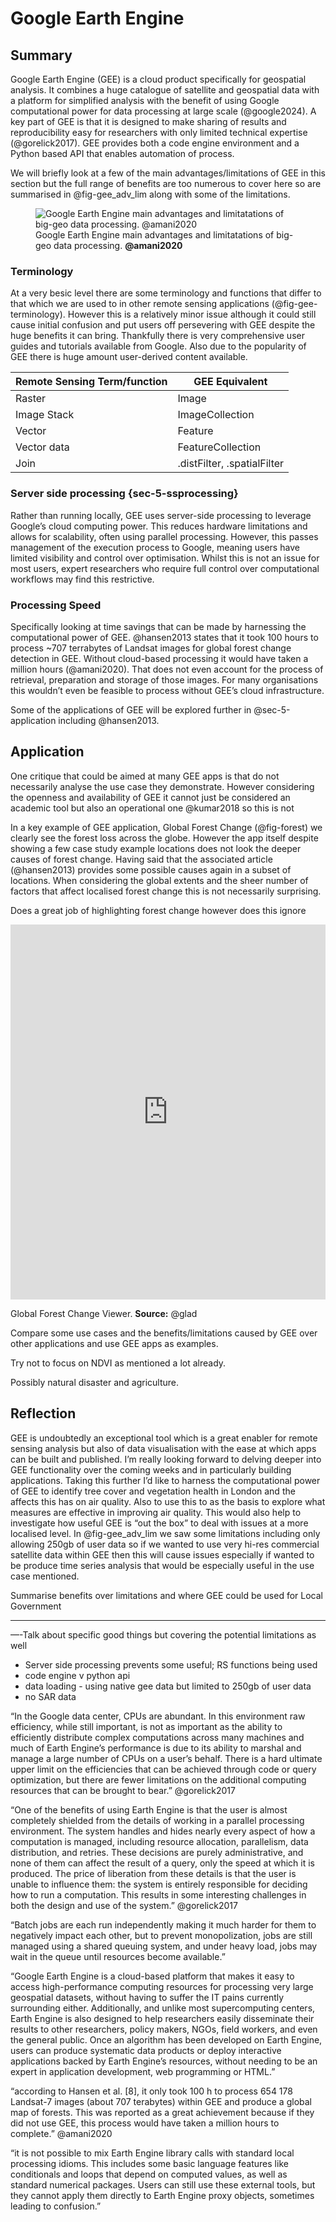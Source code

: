 # Google Earth Engine

## Summary {#sec-5-summary}

Google Earth Engine (GEE) is a cloud product specifically for geospatial analysis. It combines a huge catalogue of satellite and geospatial data with a platform for simplified analysis with the benefit of using Google computational power for data processing at large scale (@google2024). A key part of GEE is that it is designed to make sharing of results and reproducibility easy for researchers with only limited technical expertise (@gorelick2017). GEE provides both a code engine environment and a Python based API that enables automation of process.

We will briefly look at a few of the main advantages/limitations of GEE in this section but the full range of benefits are too numerous to cover here so are summarised in @fig-gee_adv_lim along with some of the limitations.

![Google Earth Engine main advantages and limitatations of big-geo data processing. **@amani2020**](images/gee_advantages_limitations.png){#fig-gee_adv_lim fig-align="center"}

### Terminology {#sec-5-terminology}

At a very besic level there are some terminology and functions that differ to that which we are used to in other remote sensing applications (@fig-gee-terminology).  However this is a relatively minor issue although it could still cause initial confusion and put users off persevering with GEE despite the huge benefits it can bring. Thankfully there is very comprehensive user guides and tutorials available from Google. Also due to the popularity of GEE there is huge amount user-derived content available. 

| Remote Sensing Term/function | GEE Equivalent |
| --- | --- |
| Raster | Image |
| Image Stack | ImageCollection |
| Vector | Feature |
| Vector data | FeatureCollection |
| Join | .distFilter, .spatialFilter |

### Server side processing {sec-5-ssprocessing}

Rather than running locally, GEE uses server-side processing to leverage Google's cloud computing power. This reduces hardware limitations and allows for scalability, often using parallel processing. However, this passes management of the execution process to Google, meaning users have limited visibility and control over optimisation. Whilst this is not an issue for most users, expert researchers who require full control over computational workflows may find this restrictive.

### Processing Speed {#sec-5-speed}

Specifically looking at time savings that can be made by harnessing the computational power of GEE. @hansen2013 states that it took 100 hours to process ~707 terrabytes of Landsat images for global forest change detection in GEE. Without cloud-based processing it would have taken a million hours (@amani2020). That does not even account for the process of retrieval, preparation and storage of those images. For many organisations this wouldn't even be feasible to process without GEE's cloud infrastructure.

Some of the applications of GEE will be explored further in @sec-5-application including @hansen2013.

## Application {#sec-5-application}

One critique that could be aimed at many GEE apps is that do not necessarily analyse the use case they demonstrate. However considering the openness and availability of GEE it cannot just be considered an academic tool but also an operational one @kumar2018 so this is not 

In a key example of GEE application, Global Forest Change (@fig-forest) we clearly see the forest loss across the globe.  However the app itself despite showing a few case study example locations does not look the deeper causes of forest change. Having said that the associated article (@hansen2013) provides some possible causes again in a subset of locations. When considering the global extents and the sheer number of factors that affect localised forest change this is not necessarily surprising.

Does a great job of highlighting forest change however does this ignore 

::: {#fig-forest fig-width="100%"}
::: {.iframe}
<iframe src="https://glad.earthengine.app/view/global-forest-change#bl=off;old=off;dl=1;lon=20;lat=10;zoom=3;;" 
        width="100%" height="600" style="border: none;"></iframe>
:::
Global Forest Change Viewer. **Source:** @glad
:::



Compare some use cases and the benefits/limitations caused by GEE over other applications and use GEE apps as examples.

Try not to focus on NDVI as mentioned a lot already.

Possibly natural disaster and agriculture.

## Reflection {#sec-5-reflection}

GEE is undoubtedly an exceptional tool which is a great enabler for remote sensing analysis but also of data visualisation with the ease at which apps can be built and published. I'm really looking forward to delving deeper into GEE functionality over the coming weeks and in particularly building applications. Taking this further I'd like to harness the computational power of GEE to identify tree cover and vegetation health in London and the affects this has on air quality. Also to use this to as the basis to explore what measures are effective in improving air quality. This would also help to investigate how useful GEE is "out the box" to deal with issues at a more localised level. In @fig-gee_adv_lim we saw some limitations including only allowing 250gb of user data so if we wanted to use very hi-res commercial satellite data within GEE then this will cause issues especially if wanted to be produce time series analysis that would be especially useful in the use case mentioned.

Summarise benefits over limitations
and where GEE could be used for Local Government


-------



----Talk about specific good things but covering the potential limitations as well

- Server side processing prevents some useful; RS functions being used 
- code engine v python api
- data loading - using native gee data but limited to 250gb of user data
- no SAR data

"In the Google data center, CPUs are abundant. In this environment raw efficiency, while still important, is not as important as the ability to efficiently distribute complex computations across many machines and much of Earth Engine's performance is due to its ability to marshal and manage a large number of CPUs on a user's behalf. There is a hard ultimate upper limit on the efficiencies that can be achieved through code or query optimization, but there are fewer limitations on the additional computing resources that can be brought to bear." @gorelick2017

"One of the benefits of using Earth Engine is that the user is almost completely shielded from the details of working in a parallel processing environment. The system handles and hides nearly every aspect of how a computation is managed, including resource allocation, parallelism, data distribution, and retries. These decisions are purely administrative, and none of them can affect the result of a query, only the speed at which it is produced. The price of liberation from these details is that the user is unable to influence them: the system is entirely responsible for deciding how to run a computation. This results in some interesting challenges in both the design and use of the system." @gorelick2017

"Batch jobs are each run independently making it much harder for them to negatively impact each other, but to prevent monopolization, jobs are still managed using a shared queuing system, and under heavy load, jobs may wait in the queue until resources become available."


"Google Earth Engine is a cloud-based platform that makes it easy to access high-performance computing resources for processing very large geospatial datasets, without having to suffer the IT pains currently surrounding either. Additionally, and unlike most supercomputing centers, Earth Engine is also designed to help researchers easily disseminate their results to other researchers, policy makers, NGOs, field workers, and even the general public. Once an algorithm has been developed on Earth Engine, users can produce systematic data products or deploy interactive applications backed by Earth Engine's resources, without needing to be an expert in application development, web programming or HTML."

"according to Hansen et al. \[8\], it only took 100 h to process 654 178 Landsat-7 images (about 707 terabytes) within GEE and produce a global map of forests. This was reported as a great achievement because if they did not use GEE, this process would have taken a million hours to complete." @amani2020

"it is not possible to mix Earth Engine library calls with standard local processing idioms. This includes some basic language features like conditionals and loops that depend on computed values, as well as standard numerical packages. Users can still use these external tools, but they cannot apply them directly to Earth Engine proxy objects, sometimes leading to confusion."

